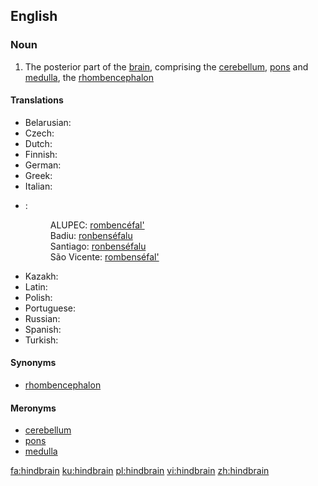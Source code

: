 ==English==
{{wikipedia}}

===Noun===
{{en-noun}}

# {{context|anatomy|lang=en}} The posterior part of the [[brain]], comprising the [[cerebellum]], [[pons]] and [[medulla]], the [[rhombencephalon]]

====Translations====
{{trans-top|hindbrain}}
* Belarusian: {{t|be|задні мозг|sc=Cyrl}}
* Czech: {{t|cs|zadní mozek|m}}
* Dutch: {{t|nl|ruithersenen}}
* Finnish: {{t|fi|ruutuaivot}}
* German: {{t|de|Rautenhirn}}
* Greek: {{t|el|ρομβεγκέφαλος}}
* Italian: {{t|it|rombencefalo|m}}
* {{ttbc|kea}}:<!-- what are these sub-items? how they should be marked up? -->
*: ALUPEC: [[rombencéfal']]
*: Badiu: [[ronbenséfalu]]
*: Santiago: [[ronbenséfalu]]
*: São Vicente: [[rombenséfal']]
{{trans-mid}}
* Kazakh: {{t|kk|артқы ми|sc=Cyrl}}
* Latin: {{t|la|rhombencephalon}}
* Polish: {{t|pl|tyłomózgowie}}
* Portuguese: {{t|pt|rombencéfalo}}
* Russian: {{t|ru|задний мозг|tr=zadnij mozg}}
* Spanish: {{t|es|rombencéfalo}}
* Turkish: {{t|tr|art beyin}}
{{trans-bottom}}

====Synonyms====
* [[rhombencephalon]]

====Meronyms====
* [[cerebellum]]
* [[pons]]
* [[medulla]]

[[fa:hindbrain]]
[[ku:hindbrain]]
[[pl:hindbrain]]
[[vi:hindbrain]]
[[zh:hindbrain]]